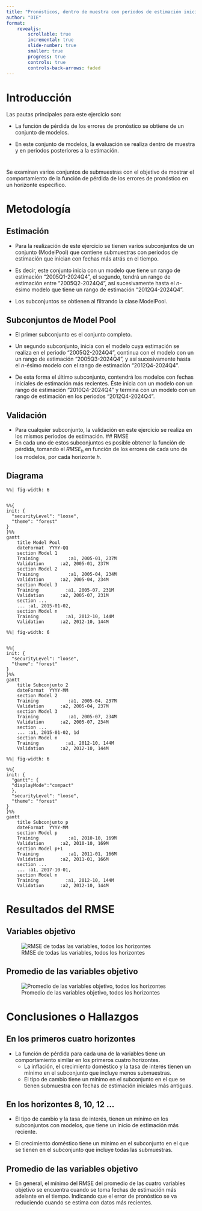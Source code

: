 ```yaml
---
title: "Pronósticos, dentro de muestra con periodos de estimación iniciales"
author: "DIE"
format: 
    revealjs:
        scrollable: true
        incremental: true
        slide-number: true
        smaller: true
        progress: true
        controls: true
        controls-back-arrows: faded
---
```




# Introducción
<!--
Explicar qué es lo que el ejercicio pretende responder.
tales que el modelo con mayor rango 
de estimación del conjunto, tiene una fecha 
inicial de estimación cada vez más reciente.

-->

Las pautas principales para este ejercicio son:

::: {.incremental}
- La función de pérdida de los errores 
de pronóstico se obtiene de un conjunto de modelos. 

- En este conjunto de modelos, 
la evaluación se realiza dentro de muestra
y en periodos posteriores a la estimación.
:::

#

Se examinan varios conjuntos de submuestras
con el objetivo de mostrar el comportamiento
de la función de pérdida de los errores de 
pronóstico en un horizonte específico.

# Metodología
<!---
Detalles de cómo se configuró el ejercicio.
Explicar cómo se estiman los modelos por submuestras, 
es decir, ¿qué es lo que va cambiando
en cada modelo?
¿Cómo se arman los ModelPools?
--->


## Estimación 
::: {.incremental}
-  Para la realización de este ejercicio
se tienen varios subconjuntos de un 
conjunto (ModelPool) que contiene 
submuestras con periodos de estimación 
que inician con fechas más atrás en el tiempo. 

-  Es decir, este conjunto inicia con 
un modelo que tiene un rango de estimación
"2005Q1-2024Q4", el segundo, tendrá un 
rango de estimación entre "2005Q2-2024Q4", 
así sucesivamente hasta el $n$-ésimo modelo 
que tiene un rango de estimación "2012Q4-2024Q4".
  
- Los subconjuntos se obtienen al 
filtrando la clase ModelPool. 
:::

## Subconjuntos de Model Pool
::: {.incremental}

- El primer subconjunto es el conjunto completo.

- Un segundo subconjunto, inicia con el modelo
cuya estimación se realiza en el periodo 
"2005Q2-2024Q4", continua con el modelo con un 
un rango de estimación "2005Q3-2024Q4", 
y así sucesivamente hasta el $n$-ésimo 
modelo con el rango de estimación "2012Q4-2024Q4".

- De esta forma el último subconjunto, 
contendrá los modelos con fechas iniciales
de estimación más recientes. Éste inicia 
con un modelo con un rango de estimación 
"2010Q4-2024Q4" y termina con un modelo 
con un rango de estimación en los 
periodos "2012Q4-2024Q4".
:::
## Validación

::: {.incremental}
- Para cualquier subconjunto, la validación 
en este ejercicio se realiza en los mismos 
periodos de estimación. 
## RMSE
- En cada uno de estos subconjuntos es posible 
obtener la función de pérdida, tomando el 
$RMSE_h$ en función de los errores de cada 
uno de los modelos, por cada horizonte $h$. 

:::


## Diagrama

```mermaid
%%| fig-width: 6


%%{
init: {
  "securityLevel": "loose",
  "theme": "forest"   
}
}%%
gantt
    title Model Pool
    dateFormat  YYYY-QQ
    section Model 1
    Training           :a1, 2005-01, 237M
    Validation      :a2, 2005-01, 237M
    section Model 2
    Training           :a1, 2005-04, 234M
    Validation      :a2, 2005-04, 234M
    section Model 3
    Training          :a1, 2005-07, 231M
    Validation      :a2, 2005-07, 231M
    section ...
    ... :a1, 2015-01-02, 
    section Model n
    Training          :a1, 2012-10, 144M
    Validation      :a2, 2012-10, 144M

```

```mermaid
%%| fig-width: 6


%%{
init: {
  "securityLevel": "loose",
  "theme": "forest"   
}
}%%
gantt
    title Subconjunto 2
    dateFormat  YYYY-MM
    section Model 2
    Training           :a1, 2005-04, 237M
    Validation      :a2, 2005-04, 237M
    section Model 3
    Training           :a1, 2005-07, 234M
    Validation      :a2, 2005-07, 234M
    section ...
    ... :a1, 2015-01-02, 1d
    section Model n
    Training          :a1, 2012-10, 144M
    Validation      :a2, 2012-10, 144M

```

```mermaid
%%| fig-width: 6

%%{
init: {
  "gantt": {
  "displayMode":"compact"
  },
  "securityLevel": "loose",
  "theme": "forest"   
}
}%%
gantt
    title Subconjunto p
    dateFormat  YYYY-MM
    section Model p
    Training           :a1, 2010-10, 169M
    Validation      :a2, 2010-10, 169M
    section Model p+1
    Training           :a1, 2011-01, 166M
    Validation      :a2, 2011-01, 166M
    section ...
    ... :a1, 2017-10-01, 
    section Model n
    Training          :a1, 2012-10, 144M
    Validation      :a2, 2012-10, 144M

```



# Resultados del RMSE
<!---
Gráficas que expliquen los resultados.
Deben contener gráficas del RMSE 
de las 4 variables objetivo
 ({'d4_ln_cpi', 'd4_ln_s',
'd4_ln_y_sm', 'i'}) 
y el promedio de estas.
Horizontes de análisis: 1,2,3,4,8,10,12.
--->## Variables objetivo 
![RMSE de todas las variables, todos los horizontes ](./images/RMSEByVariables.png){#fig-allVar}




## Promedio de las variables objetivo

![Promedio de las variables objetivo, todos los horizontes](./images/RMSEAverage.png){#fig-avgVar}



# Conclusiones o  Hallazgos
<!---
Describir los aspectos relevantes de sus resultados.
--->
## En los primeros cuatro horizontes
::: {.incremental}
- La función de pérdida para cada una de la 
variables tiene un comportamiento similar en los
primeros cuatro horizontes. 
  + La inflación, el crecimiento doméstico y 
  la tasa de interés tienen un mínimo en el 
  subconjunto que incluye  menos submuestras.
  + El tipo de cambio  tiene un mínimo en el 
  subconjunto en el que se tienen submuestra
  con fechas de estimación iniciales más antiguas. 

  
:::

## En los horizontes 8, 10, 12 ...
::: {.incremental}
  
  + El tipo de cambio y la tasa de interés, 
  tienen un mínimo en los subconjuntos con modelos, 
  que tiene un inicio de estimación más reciente.
 
  + El crecimiento doméstico tiene un mínimo en el
  subconjunto en el que se tienen en el 
  subconjunto que incluye todas las submuestras.

:::

## Promedio de las variables objetivo

:::{.incrementa}
- En general, el mínimo del RMSE del promedio
de las cuatro variables objetivo se encuentra
cuando se toma fechas de estimación más 
adelante en el tiempo. Indicando que el 
error de pronóstico se va reduciendo 
cuando se estima con datos más recientes.
:::
